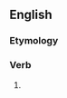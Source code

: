 ==English==

===Etymology===
{{suffix|begin|eth}}

===Verb===
{{en-verb form}}

# {{archaic third-person singular of|begin}}
